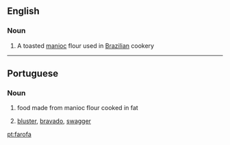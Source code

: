 ==English==

===Noun===
{{wikipedia}}
{{en-noun|-}}

# A toasted [[manioc]] flour used in [[Brazilian]] cookery
----
==Portuguese==

===Noun===
{{pt-noun|f}}

# {{Brazil|lang=pt}} food made from manioc flour cooked in fat
# [[bluster]], [[bravado]], [[swagger]]
[[pt:farofa]]